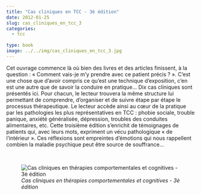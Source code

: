```yaml
---
title: "Cas cliniques en TCC - 3è édition"
date: 2012-01-25
slug: cas_cliniques_en_tcc_3
categories:
  - tcc
  
type: book
image: ../../img/cas_cliniques_en_tcc_3.jpg
---
```


Cet ouvrage commence là où bien des livres et des articles finissent, à la question : « Comment vais-je m’y prendre avec ce patient précis ? ».
C’est une chose que d’avoir compris ce qu’est une technique d’exposition, c’en est une autre que de savoir la conduire en pratique…
Dix cas cliniques sont présentés ici.
Pour chacun, le lecteur trouvera la même structure lui permettant de comprendre, d’organiser et de suivre étape par étape le processus thérapeutique.
Le lecteur accède ainsi au cœur de la pratique par les pathologies les plus représentatives en TCC : phobie sociale, trouble panique, anxiété généralisée, dépression, troubles des conduites alimentaires, etc.
Cette troisième édition s’enrichit de témoignages de patients qui, avec leurs mots, expriment un vécu pathologique « de l’intérieur ».
Ces réflexions sont empreintes d’émotions qui nous rappellent combien la maladie psychique peut être source de souffrance...

<br>

![_Cas cliniques en thérapies comportementales et cognitives - 3è édition_](../../img/cas_cliniques_en_tcc_3.jpg)
